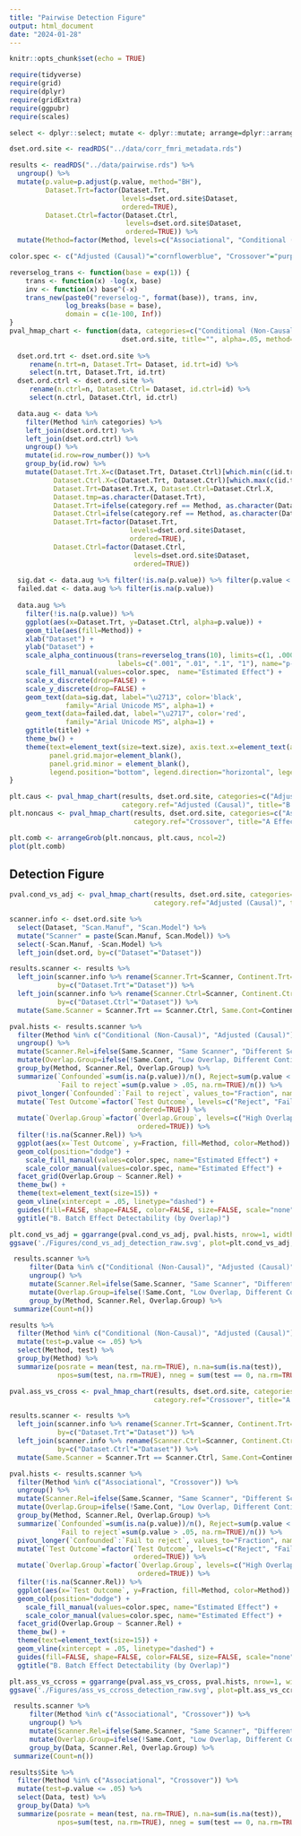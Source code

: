 ```yaml
---
title: "Pairwise Detection Figure"
output: html_document
date: "2024-01-28"
---
```


```r
knitr::opts_chunk$set(echo = TRUE)
```

```r
require(tidyverse)
require(grid)
require(dplyr)
require(gridExtra)
require(ggpubr)
require(scales)
```

```r
select <- dplyr::select; mutate <- dplyr::mutate; arrange=dplyr::arrange

dset.ord.site <- readRDS("../data/corr_fmri_metadata.rds")

results <- readRDS("../data/pairwise.rds") %>%
  ungroup() %>%
  mutate(p.value=p.adjust(p.value, method="BH"),
         Dataset.Trt=factor(Dataset.Trt, 
                            levels=dset.ord.site$Dataset, 
                            ordered=TRUE),
         Dataset.Ctrl=factor(Dataset.Ctrl, 
                             levels=dset.ord.site$Dataset, 
                             ordered=TRUE)) %>%
  mutate(Method=factor(Method, levels=c("Associational", "Conditional (Non-Causal)", "Adjusted (Causal)", "Crossover"), ordered=TRUE))

color.spec <- c("Adjusted (Causal)"="cornflowerblue", "Crossover"="purple", "Conditional (Non-Causal)"="orange","Associational"="red")
```

```r
reverselog_trans <- function(base = exp(1)) {
    trans <- function(x) -log(x, base)
    inv <- function(x) base^(-x)
    trans_new(paste0("reverselog-", format(base)), trans, inv, 
              log_breaks(base = base), 
              domain = c(1e-100, Inf))
}
pval_hmap_chart <- function(data, categories=c("Conditional (Non-Causal)", "Adjusted (Causal)"), category.ref="Adjusted (Causal)",
                            dset.ord.site, title="", alpha=.05, method="Raw", text.size=15, preproc=TRUE) {
  
  dset.ord.trt <- dset.ord.site %>%
     rename(n.trt=n, Dataset.Trt= Dataset, id.trt=id) %>%
     select(n.trt, Dataset.Trt, id.trt)
  dset.ord.ctrl <- dset.ord.site %>%
     rename(n.ctrl=n, Dataset.Ctrl= Dataset, id.ctrl=id) %>%
     select(n.ctrl, Dataset.Ctrl, id.ctrl)

  data.aug <- data %>%
    filter(Method %in% categories) %>%
    left_join(dset.ord.trt) %>%
    left_join(dset.ord.ctrl) %>%
    ungroup() %>%
    mutate(id.row=row_number()) %>%
    group_by(id.row) %>%
    mutate(Dataset.Trt.X=c(Dataset.Trt, Dataset.Ctrl)[which.min(c(id.trt, id.ctrl))],
           Dataset.Ctrl.X=c(Dataset.Trt, Dataset.Ctrl)[which.max(c(id.trt, id.ctrl))],
           Dataset.Trt=Dataset.Trt.X, Dataset.Ctrl=Dataset.Ctrl.X,
           Dataset.tmp=as.character(Dataset.Trt),
           Dataset.Trt=ifelse(category.ref == Method, as.character(Dataset.Ctrl), as.character(Dataset.Trt)),
           Dataset.Ctrl=ifelse(category.ref == Method, as.character(Dataset.tmp), as.character(Dataset.Ctrl)),
           Dataset.Trt=factor(Dataset.Trt,
                              levels=dset.ord.site$Dataset,
                              ordered=TRUE),
           Dataset.Ctrl=factor(Dataset.Ctrl,
                               levels=dset.ord.site$Dataset,
                               ordered=TRUE))
  
  sig.dat <- data.aug %>% filter(!is.na(p.value)) %>% filter(p.value < alpha)
  failed.dat <- data.aug %>% filter(is.na(p.value))
  
  data.aug %>%
    filter(!is.na(p.value)) %>%
    ggplot(aes(x=Dataset.Trt, y=Dataset.Ctrl, alpha=p.value)) +
    geom_tile(aes(fill=Method)) +
    xlab("Dataset") +
    ylab("Dataset") +
    scale_alpha_continuous(trans=reverselog_trans(10), limits=c(1, .0004), breaks=c(.001, .01, .1, 1), 
                           labels=c(".001", ".01", ".1", "1"), name="p-value") +
    scale_fill_manual(values=color.spec,  name="Estimated Effect") +
    scale_x_discrete(drop=FALSE) +
    scale_y_discrete(drop=FALSE) +
    geom_text(data=sig.dat, label="\u2713", color='black',
              family="Arial Unicode MS", alpha=1) +
    geom_text(data=failed.dat, label="\u2717", color='red',
              family="Arial Unicode MS", alpha=1) +
    ggtitle(title) +
    theme_bw() +
    theme(text=element_text(size=text.size), axis.text.x=element_text(angle=90, hjust = 0.95, vjust=.2),
          panel.grid.major=element_blank(),
          panel.grid.minor = element_blank(),
          legend.position="bottom", legend.direction="horizontal", legend.box="vertical")
}
```

```r
plt.caus <- pval_hmap_chart(results, dset.ord.site, categories=c("Adjusted (Causal)", "Conditional (Non-Causal)"),
                            category.ref="Adjusted (Causal)", title="B Demographic-Adjusted Effects")
plt.noncaus <- pval_hmap_chart(results, dset.ord.site, categories=c("Associational", "Crossover"),
                               category.ref="Crossover", title="A Effects without demographic adjustment")

plt.comb <- arrangeGrob(plt.noncaus, plt.caus, ncol=2)
plot(plt.comb)
```


## Detection Figure

```r
pval.cond_vs_adj <- pval_hmap_chart(results, dset.ord.site, categories=c("Conditional (Non-Causal)", "Adjusted (Causal)"),
                                    category.ref="Adjusted (Causal)", title="A. Comparing Conditional and Causal Approaches for \nBatch Effect Detection")

scanner.info <- dset.ord.site %>% 
  select(Dataset, "Scan.Manuf", "Scan.Model") %>%
  mutate("Scanner" = paste(Scan.Manuf, Scan.Model)) %>%
  select(-Scan.Manuf, -Scan.Model) %>%
  left_join(dset.ord, by=c("Dataset"="Dataset"))

results.scanner <- results %>%
  left_join(scanner.info %>% rename(Scanner.Trt=Scanner, Continent.Trt=Continent),
            by=c("Dataset.Trt"="Dataset")) %>%
  left_join(scanner.info %>% rename(Scanner.Ctrl=Scanner, Continent.Ctrl=Continent),
            by=c("Dataset.Ctrl"="Dataset")) %>%
  mutate(Same.Scanner = Scanner.Trt == Scanner.Ctrl, Same.Cont=Continent.Trt == Continent.Ctrl)

pval.hists <- results.scanner %>%
  filter(Method %in% c("Conditional (Non-Causal)", "Adjusted (Causal)")) %>%
  ungroup() %>%
  mutate(Scanner.Rel=ifelse(Same.Scanner, "Same Scanner", "Different Scanner")) %>%
  mutate(Overlap.Group=ifelse(!Same.Cont, "Low Overlap, Different Continent", ifelse(Overlap > .05, "High Overlap, Same Continent", "Low Overlap, Same Continent"))) %>%
  group_by(Method, Scanner.Rel, Overlap.Group) %>%
  summarize(`Confounded`=sum(is.na(p.value))/n(), Reject=sum(p.value < .05, na.rm=TRUE)/n(), 
            `Fail to reject`=sum(p.value > .05, na.rm=TRUE)/n()) %>%
  pivot_longer(`Confounded`:`Fail to reject`, values_to="Fraction", names_to="Test Outcome") %>%
  mutate(`Test Outcome`=factor(`Test Outcome`, levels=c("Reject", "Fail to reject", "Confounded"),
                               ordered=TRUE)) %>%
  mutate(`Overlap.Group`=factor(`Overlap.Group`, levels=c("High Overlap, Same Continent", "Low Overlap, Same Continent", "Low Overlap, Different Continent"),
                                ordered=TRUE)) %>%
  filter(!is.na(Scanner.Rel)) %>%
  ggplot(aes(x=`Test Outcome`, y=Fraction, fill=Method, color=Method)) +
  geom_col(position="dodge") +
    scale_fill_manual(values=color.spec, name="Estimated Effect") +
    scale_color_manual(values=color.spec, name="Estimated Effect") +
  facet_grid(Overlap.Group ~ Scanner.Rel) +
  theme_bw() +
  theme(text=element_text(size=15)) +
  geom_vline(xintercept = .05, linetype="dashed") +
  guides(fill=FALSE, shape=FALSE, color=FALSE, size=FALSE, scale="none") +
  ggtitle("B. Batch Effect Detectability (by Overlap)")

plt.cond_vs_adj = ggarrange(pval.cond_vs_adj, pval.hists, nrow=1, widths=c(1.5, 1.1))
ggsave('./Figures/cond_vs_adj_detection_raw.svg', plot=plt.cond_vs_adj, width=11, height=7.5)
```


```r
 results.scanner %>%
     filter(Data %in% c("Conditional (Non-Causal)", "Adjusted (Causal)")) %>%
     ungroup() %>%
     mutate(Scanner.Rel=ifelse(Same.Scanner, "Same Scanner", "Different Scanner")) %>%
     mutate(Overlap.Group=ifelse(!Same.Cont, "Low Overlap, Different Continent", ifelse(Overlap > .05, "High Overlap, Same Continent", "Low Overlap, Same Continent"))) %>%
     group_by(Method, Scanner.Rel, Overlap.Group) %>%
 summarize(Count=n())

results %>%
  filter(Method %in% c("Conditional (Non-Causal)", "Adjusted (Causal)")) %>%
  mutate(test=p.value <= .05) %>%
  select(Method, test) %>%
  group_by(Method) %>%
  summarize(posrate = mean(test, na.rm=TRUE), n.na=sum(is.na(test)), 
            npos=sum(test, na.rm=TRUE), nneg = sum(test == 0, na.rm=TRUE), ntot=n())
```

```r
pval.ass_vs_cross <- pval_hmap_chart(results, dset.ord.site, categories=c("Associational", "Crossover"),
                                    category.ref="Crossover", title="A. Comparing Associational and Crossover Effects for \nBatch Effect Detection")

results.scanner <- results %>%
  left_join(scanner.info %>% rename(Scanner.Trt=Scanner, Continent.Trt=Continent),
            by=c("Dataset.Trt"="Dataset")) %>%
  left_join(scanner.info %>% rename(Scanner.Ctrl=Scanner, Continent.Ctrl=Continent),
            by=c("Dataset.Ctrl"="Dataset")) %>%
  mutate(Same.Scanner = Scanner.Trt == Scanner.Ctrl, Same.Cont=Continent.Trt == Continent.Ctrl)

pval.hists <- results.scanner %>%
  filter(Method %in% c("Associational", "Crossover")) %>%
  ungroup() %>%
  mutate(Scanner.Rel=ifelse(Same.Scanner, "Same Scanner", "Different Scanner")) %>%
  mutate(Overlap.Group=ifelse(!Same.Cont, "Low Overlap, Different Continent", ifelse(Overlap > .05, "High Overlap, Same Continent", "Low Overlap, Same Continent"))) %>%
  group_by(Method, Scanner.Rel, Overlap.Group) %>%
  summarize(`Confounded`=sum(is.na(p.value))/n(), Reject=sum(p.value < .05, na.rm=TRUE)/n(), 
            `Fail to reject`=sum(p.value > .05, na.rm=TRUE)/n()) %>%
  pivot_longer(`Confounded`:`Fail to reject`, values_to="Fraction", names_to="Test Outcome") %>%
  mutate(`Test Outcome`=factor(`Test Outcome`, levels=c("Reject", "Fail to reject", "Confounded"),
                               ordered=TRUE)) %>%
  mutate(`Overlap.Group`=factor(`Overlap.Group`, levels=c("High Overlap, Same Continent", "Low Overlap, Same Continent", "Low Overlap, Different Continent"),
                                ordered=TRUE)) %>%
  filter(!is.na(Scanner.Rel)) %>%
  ggplot(aes(x=`Test Outcome`, y=Fraction, fill=Method, color=Method)) +
  geom_col(position="dodge") +
    scale_fill_manual(values=color.spec, name="Estimated Effect") +
    scale_color_manual(values=color.spec, name="Estimated Effect") +
  facet_grid(Overlap.Group ~ Scanner.Rel) +
  theme_bw() +
  theme(text=element_text(size=15)) +
  geom_vline(xintercept = .05, linetype="dashed") +
  guides(fill=FALSE, shape=FALSE, color=FALSE, size=FALSE, scale="none") +
  ggtitle("B. Batch Effect Detectability (by Overlap)")

plt.ass_vs_ccross = ggarrange(pval.ass_vs_cross, pval.hists, nrow=1, widths=c(1.5, 1.1))
ggsave('./Figures/ass_vs_ccross_detection_raw.svg', plot=plt.ass_vs_ccross, width=11, height=7.5)
```


```r
 results.scanner %>%
     filter(Method %in% c("Associational", "Crossover")) %>%
     ungroup() %>%
     mutate(Scanner.Rel=ifelse(Same.Scanner, "Same Scanner", "Different Scanner")) %>%
     mutate(Overlap.Group=ifelse(!Same.Cont, "Low Overlap, Different Continent", ifelse(Overlap > .05, "High Overlap, Same Continent", "Low Overlap, Same Continent"))) %>%
     group_by(Data, Scanner.Rel, Overlap.Group) %>%
 summarize(Count=n())

results$Site %>%
  filter(Method %in% c("Associational", "Crossover")) %>%
  mutate(test=p.value <= .05) %>%
  select(Data, test) %>%
  group_by(Data) %>%
  summarize(posrate = mean(test, na.rm=TRUE), n.na=sum(is.na(test)), 
            npos=sum(test, na.rm=TRUE), nneg = sum(test == 0, na.rm=TRUE), ntot=n())
```

